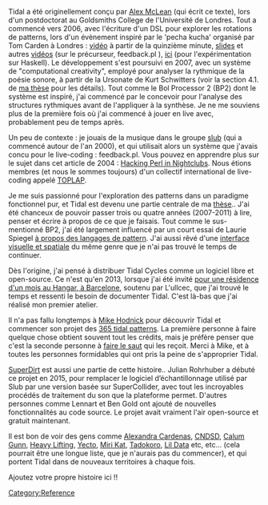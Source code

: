 <languages/>
Tidal a été originellement conçu par [[User:Yaxu | Alex McLean]] (qui écrit ce texte), lors d'un postdoctorat au Goldsmiths College de l'Université de Londres. Tout a commencé vers 2006, avec l'écriture d'un DSL pour explorer les rotations de patterns, lors d'un évènement inspiré par le 'pecha kucha' organisé par Tom Carden à Londres : [http://toxi.co.uk/blog/2006/07/ask-later-not-t-k-event.htm vidéo] à partir de la quinzième minute, [http://slab.org/archive/20/20.pdf slides] et autres [http://slab.org/archive/20/pl.avi vidéos] (sur le précurseur, feedback.pl ), [http://slab.org/archive/20/hs.avi ici] (pour l'expérimentation sur Haskell). 
Le développement s'est poursuivi en 2007, avec un système de "computational creativity", employé pour analyser la rythmique de la poésie sonore, à partir de la Ursonate de Kurt Schwitters (voir la section 4.1. de [https://pdfs.semanticscholar.org/99ac/092d014aac16728912563975282e20039e19.pdf ma thèse] pour les détails). Tout comme le Bol Processor 2 (BP2) dont le système est inspiré, j'ai commencé par le concevoir pour l'analyse des structures rythmiques avant de l'appliquer à la synthèse. Je ne me souviens plus de la première fois où j'ai commencé à jouer en live avec, probablement peu de temps après.

Un peu de contexte : je jouais de la musique dans le groupe [http://slub.org slub] (qui a commencé autour de l'an 2000), et qui utilisait alors un système que j'avais concu pour le live-coding : feedback.pl. Vous pouvez en apprendre plus sur le sujet dans cet article de 2004 : [https://www.perl.com/pub/2004/08/31/livecode.html/ Hacking Perl in Nightclubs]. Nous étions membres (et nous le sommes toujours) d'un collectif international de live-coding appelé  [https://toplap.org/ TOPLAP].

Je me suis passionné pour l'exploration des patterns dans un paradigme fonctionnel pur, et Tidal est devenu une partie centrale de ma [http://slab.org/thesis/ thèse].. J'ai été chanceux de pouvoir passer trois ou quatre années (2007-2011) à lire, penser et écrire à propos de ce que je faisais. Tout comme le sus-mentionné BP2, j'ai été largement influencé par un court essai de Laurie Spiegel [http://retiary.org/ls/writings/musical_manip.html à propos des langages de pattern]. J'ai aussi rêvé d'une [https://slab.org/colourful-texture/ interface visuelle et spatiale] du même genre que je n'ai pas trouvé le temps de continuer. 

Dès l'origine, j'ai pensé à distribuer Tidal Cycles comme un logiciel libre et open-source. Ce n'est qu'en 2013, lorsque j'ai été invité [https://hangar.org/en/recerca/noticies/addicted2random-taller-drawing-weaving-and-speaking-live-generative-music-dalex-mc-lean/ pour une résidence d'un mois au Hangar, à Barcelone], soutenu par L'ullcec, que j'ai trouvé le temps et ressenti le besoin de documenter Tidal. C'est là-bas que j'ai réalisé mon premier atelier.

Il n'a pas fallu longtemps à [http://kindohm.com/ Mike Hodnick] pour découvrir Tidal et commencer son projet des [http://blog.kindohm.com/2014/09/14/365-tidal-patterns-finished 365 tidal patterns]. La première personne à faire quelque chose obtient souvent tout les crédits, mais je préfère penser que c'est la seconde personne à [https://www.youtube.com/watch?v=fW8amMCVAJQ faire le saut] qui les reçoit. Merci à Mike, et à toutes les personnes formidables qui ont pris la peine de s'approprier Tidal.

[https://github.com/musikinformatik/SuperDirt/ SuperDirt] est aussi une partie de cette histoire.. Julian Rohrhuber a débuté ce projet en 2015, pour remplacer le logiciel d’échantillonnage utilisé par Slub par une version basée sur SuperCollider, avec tout les incroyables procédés de traitement du son que la plateforme permet. D'autres personnes comme Lennart et Ben Gold ont ajouté de nouvelles fonctionnalités au code source. Le projet avait vraiment l'air open-source et gratuit maintenant.

Il est bon de voir des gens comme [https://cargocollective.com/tiemposdelruido Alexandra Cardenas], [https://vimeo.com/cndsd CNDSD], [http://www.calumgunn.com/ Calum Gunn], [https://heavy-lifting.github.io/ Heavy Lifting], [https://yecto.github.io/ Yecto], [https://mirikat.bandcamp.com/releases Miri Kat], [http://twitter.com/tadokoro Tadokoro], [http://lildata.co.uk Lil Data] etc, etc... (cela pourrait être une longue liste, que je n'aurais pas du commencer), et qui portent Tidal dans de nouveaux territoires à chaque fois.

Ajoutez votre propre histoire ici !!
[[Category:Reference]]